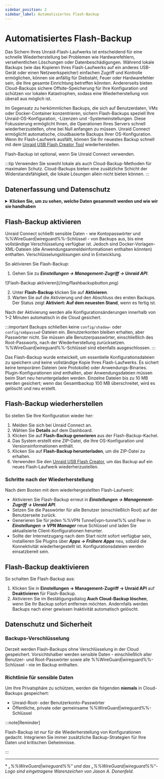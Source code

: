 ```yaml
---
sidebar_position: 2
sidebar_label: Automatisiertes Flash-Backup
---
```



# Automatisiertes Flash-Backup

Das Sichern Ihres Unraid-Flash-Laufwerks ist entscheidend für eine schnelle Wiederherstellung bei Problemen wie Hardwarefehlern, versehentlichen Löschungen oder Datenbeschädigungen. Während lokale Backups (wie das Kopieren Ihres Flash-Laufwerks auf ein anderes USB-Gerät oder einen Netzwerkspeicher) einfachen Zugriff und Kontrolle ermöglichen, können sie anfällig für Diebstahl, Feuer oder Hardwarefehler sein, die Ihre gesamte Einrichtung betreffen könnten. Andererseits bieten Cloud-Backups sichere Offsite-Speicherung für Ihre Konfiguration und schützen vor lokalen Katastrophen, sodass eine Wiederherstellung von überall aus möglich ist.

Im Gegensatz zu herkömmlichen Backups, die sich auf Benutzerdaten, VMs oder Docker-Container konzentrieren, sichern Flash-Backups speziell Ihre Unraid-OS-Konfiguration, -Lizenzen und -Systemeinstellungen. Diese Fokussierung ermöglicht Ihnen, die Operationen Ihres Servers schnell wiederherzustellen, ohne bei Null anfangen zu müssen. Unraid Connect ermöglicht automatische, cloudbasierte Backups Ihrer OS-Konfiguration. Wenn Ihr Flash-Laufwerk ausfällt, können Sie Ihr neuestes Backup schnell mit dem [Unraid USB Flash Creator Tool](https://unraid.net/download) wiederherstellen.

Flash-Backup ist optional, wenn Sie Unraid Connect verwenden.

:::tip
Verwenden Sie sowohl lokale als auch Cloud-Backup-Methoden für maximalen Schutz. Cloud-Backups bieten eine zusätzliche Schicht der Widerstandsfähigkeit, die lokale Lösungen allein nicht bieten können.
:::

## Datenerfassung und Datenschutz

<details>
  <summary><strong>Klicken Sie, um zu sehen, welche Daten gesammelt werden und wie wir sie handhaben</strong></summary>

  Unraid Connect legt großen Wert auf Ihre Privatsphäre und Daten beim Verwenden des Flash-Backup:

  <h4>Zweck</h4>

  Flash-Backup speichert nur die Konfigurationsdateien, die zur Wiederherstellung Ihrer Unraid-OS-Umgebung benötigt werden. Dies hilft Ihnen, sich schnell zu erholen und den Dienstbetrieb aufrechtzuerhalten, falls Ihr Flash-Gerät ausfällt.

  <h4>Gesammelte Daten</h4>

  Das Backup enthält nur Konfigurationsdateien, sodass vertrauliche Informationen, wie Passwörter und %%WireGuard|WireGuard%%-Schlüssel, ausgeschlossen sind. Docker-Vorlagen-XML-Dateien könnten Teil des Backups sein und anwendungsspezifische Anmeldedaten enthalten.

  <h4>Datenaufbewahrung</h4>

  Nur das letzte Backup wird aufbewahrt. Wenn ein Backup bestimmte Grenzen überschreitet – insbesondere, wenn einzelne Dateien 10 MB überschreiten oder die Gesamtgröße des Repositories 100 MB übersteigt – wird es gelöscht und neu erstellt. Backups werden auch entfernt, wenn Sie die Flash-Backup-Funktion deaktivieren oder nach einem bestimmten Zeitraum der Inaktivität.

  <h4>Datenaustausch</h4>

  Flash-Backup-Daten werden niemals mit Dritten geteilt. Sie werden ausschließlich gespeichert, um Ihnen Backup- und Wiederherstellungsdienste bereitzustellen.
</details>

## Flash-Backup aktivieren

Unraid Connect schließt sensible Daten - wie Kontopasswörter und %%WireGuard|wireguard%%-Schlüssel - von Backups aus, bis eine vollständige Verschlüsselung verfügbar ist. Jedoch sind Docker-Vorlagen-XML-Dateien (die Anwendungsanmeldeinformationen enthalten könnten) enthalten. Verschlüsselungslösungen sind in Entwicklung.

So aktivieren Sie Flash-Backup:

1. Gehen Sie zu ***Einstellungen → Management-Zugriff → Unraid API***.

<div style={{ margin: 'auto', maxWidth: '600px', display: 'flex', flexDirection: 'column', alignItems: 'center' }}>
  ![Flash-Backup aktivieren](/img/flashbackupbutton.png)
</div>

2. Unter **Flash-Backup** klicken Sie auf **Aktivieren**.
3. Warten Sie auf die Aktivierung und den Abschluss des ersten Backups. Der Status zeigt **Aktiviert: Auf dem neuesten Stand**, wenn es fertig ist.

Nach der Aktivierung werden alle Konfigurationsänderungen innerhalb von 1–2 Minuten automatisch in die Cloud gesichert.

:::important
Backups schließen keine `config/shadow`- oder `config/smbpasswd`-Dateien ein. Benutzerkonten bleiben erhalten, aber Passwörter nicht. Sie müssen alle Benutzerpasswörter, einschließlich des Root-Passworts, nach der Wiederherstellung zurücksetzen. %%WireGuard|wireguard%%-Schlüssel sind ebenfalls ausgeschlossen.
:::

Das Flash-Backup wurde entwickelt, um essentielle Konfigurationsdateien zu speichern und keine vollständige Kopie Ihres Flash-Laufwerks. Es sichert keine temporären Dateien (wie Protokolle) oder Anwendungs-Binaries. Plugin-Konfigurationen sind enthalten, aber Anwendungsdateien müssen beim Start neu heruntergeladen werden. Einzelne Dateien bis zu 10 MB werden gesichert; wenn das Gesamtbackup 100 MB überschreitet, wird es gelöscht und neu erstellt.

## Flash-Backup wiederherstellen

So stellen Sie Ihre Konfiguration wieder her:

1. Melden Sie sich bei Unraid Connect an.
2. Wählen Sie **Details** auf dem Dashboard.
3. Klicken Sie auf **Flash-Backup generieren** aus der Flash-Backup-Kachel.
4. Das System erstellt eine ZIP-Datei, die Ihre OS-Konfiguration und Versionsinformationen enthält.
5. Klicken Sie auf **Flash-Backup herunterladen**, um die ZIP-Datei zu erhalten.
6. Verwenden Sie den [Unraid USB Flash Creator](https://unraid.net/download), um das Backup auf ein neues Flash-Laufwerk wiederherzustellen.

### Schritte nach der Wiederherstellung

Nach dem Booten mit dem wiederhergestellten Flash-Laufwerk:

- Aktivieren Sie Flash-Backup erneut in ***Einstellungen → Management-Zugriff → Unraid API***.
- Setzen Sie die Passwörter für alle Benutzer (einschließlich Root) auf der Benutzerseite zurück.
- Generieren Sie für jeden %%VPN Tunnel|vpn-tunnel%% und Peer in ***Einstellungen → VPN Manager*** neue Schlüssel und laden Sie aktualisierte Client-Konfigurationen herunter.
- Sollte der Internetzugang nach dem Start nicht sofort verfügbar sein, installieren Sie Plugins über ***Apps → Frühere Apps*** neu, sobald die Konnektivität wiederhergestellt ist. Konfigurationsdateien werden einsatzbereit sein.

## Flash-Backup deaktivieren

So schalten Sie Flash-Backup aus:

1. Klicken Sie in **Einstellungen → Management-Zugriff → Unraid API** auf **Deaktivieren** für Flash-Backup.
2. Aktivieren Sie im Bestätigungsdialog **Auch Cloud-Backup löschen**, wenn Sie Ihr Backup sofort entfernen möchten. Andernfalls werden Backups nach einer gewissen Inaktivität automatisch gelöscht.

## Datenschutz und Sicherheit

### Backups-Verschlüsselung

Derzeit werden Flash-Backups ohne Verschlüsselung in der Cloud gespeichert. Vorsichtshalber werden sensible Daten - einschließlich aller Benutzer- und Root-Passwörter sowie alle %%WireGuard|wireguard%%-Schlüssel - nie im Backup enthalten.

### Richtlinie für sensible Daten

Um Ihre Privatsphäre zu schützen, werden die folgenden **niemals** in Cloud-Backups gespeichert:

- Unraid-Root- oder Benutzerkonto-Passwörter
- Öffentliche, private oder gemeinsame %%WireGuard|wireguard%%-Schlüssel

:::note\[Reminder]

Flash-Backup ist nur für die Wiederherstellung von Konfigurationen gedacht. Integrieren Sie immer zusätzliche Backup-Strategien für Ihre Daten und kritischen Geheimnisse.

:::

---

\* *„%%WireGuard|wireguard%%“ und das „%%WireGuard|wireguard%%“-Logo sind eingetragene Warenzeichen von Jason A. Donenfeld.*
